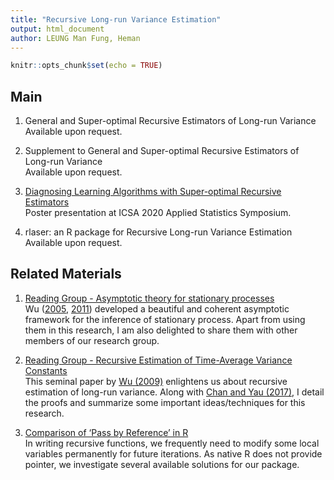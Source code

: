 ```yaml
---
title: "Recursive Long-run Variance Estimation"
output: html_document
author: LEUNG Man Fung, Heman
---
```


```r
knitr::opts_chunk$set(echo = TRUE)
```

## Main
1. General and Super-optimal Recursive Estimators of Long-run Variance  
Available upon request.  

2. Supplement to General and Super-optimal Recursive Estimators of Long-run Variance  
Available upon request.  

3. [Diagnosing Learning Algorithms with Super-optimal Recursive Estimators](poster.pdf)  
Poster presentation at ICSA 2020 Applied Statistics Symposium.  

4. rlaser: an R package for Recursive Long-run Variance Estimation  
Available upon request.  

## Related Materials
1. [Reading Group - Asymptotic theory for stationary processes](Reading Group - Asymptotic theory for stationary processes.pdf)  
Wu ([2005](https://www.pnas.org/content/102/40/14150), [2011](https://www.intlpress.com/site/pub/pages/journals/items/sii/content/vols/0004/0002/a015/index.php)) developed a beautiful and coherent asymptotic framework for the inference of stationary process. Apart from using them in this research, I am also delighted to share them with other members of our research group.  

2. [Reading Group - Recursive Estimation of Time-Average Variance Constants](Reading Group - Recursive Estimation of Time-Average Variance Constants.pdf)  
This seminal paper by [Wu (2009)](https://projecteuclid.org/euclid.aoap/1248700626) enlightens us about recursive estimation of long-run variance. Along with [Chan and Yau (2017)](https://sites.google.com/site/kwchankeith/publications/rtacm), I detail the proofs and summarize some important ideas/techniques for this research.  

3. [Comparison of 'Pass by Reference' in R](Pass-by-Reference.html)  
In writing recursive functions, we frequently need to modify some local variables permanently for future iterations. As native R does not provide pointer, we investigate several available solutions for our package.  